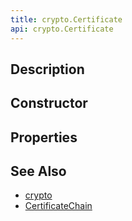 ```yaml
---
title: crypto.Certificate
api: crypto.Certificate
---
```


## Description

<Summary/>

## Constructor

<Constructor/>

## Properties

<Properties/>

## See Also

* [crypto](/reference/api/crypto)
* [CertificateChain](/reference/api/crypto/CertificateChain)
